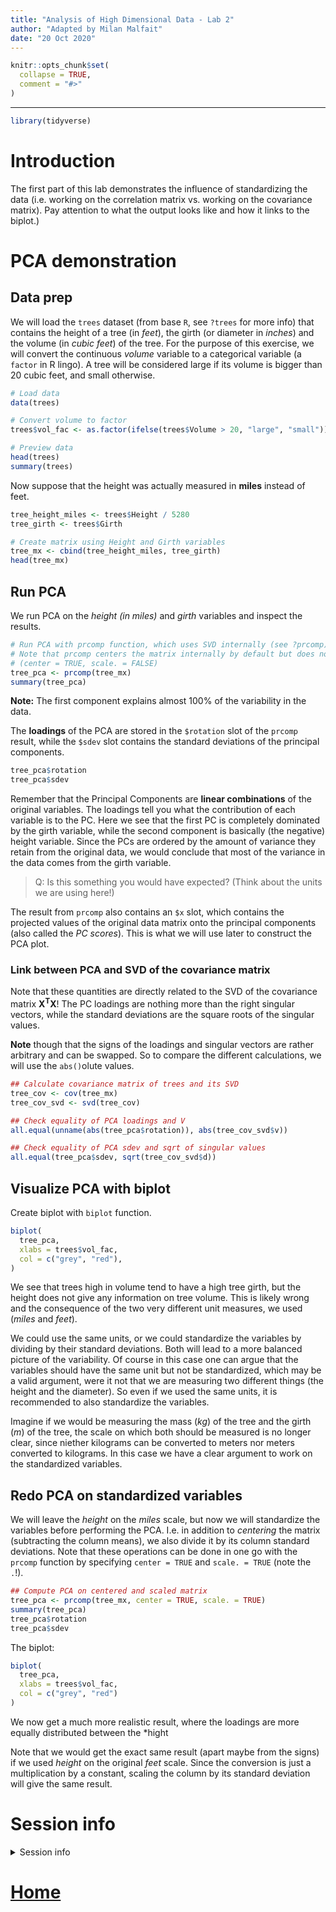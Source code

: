 ```yaml
---
title: "Analysis of High Dimensional Data - Lab 2"
author: "Adapted by Milan Malfait"
date: "20 Oct 2020"
---
```


```r
knitr::opts_chunk$set(
  collapse = TRUE,
  comment = "#>"
)
```

***

```r
library(tidyverse)
```


# Introduction

The first part of this lab demonstrates the influence of standardizing the data (i.e. working on the correlation matrix vs. working on the covariance matrix). Pay attention to what the output looks like and how it links to the biplot.)


# PCA demonstration

## Data prep

We will load the `trees` dataset (from base `R`, see `?trees` for more info) that contains  the height of a tree (in *feet*), the girth (or diameter in *inches*) and the volume (in *cubic feet*) of the tree. 
For the purpose of this exercise, we will convert the continuous *volume* variable to a categorical variable (a `factor` in R lingo).
A tree will be considered large if its volume is bigger than 20 cubic feet, and small otherwise.

```r
# Load data
data(trees)

# Convert volume to factor
trees$vol_fac <- as.factor(ifelse(trees$Volume > 20, "large", "small"))

# Preview data
head(trees)
summary(trees)
```

Now suppose that the height was actually measured in __miles__ instead of feet.

```r
tree_height_miles <- trees$Height / 5280
tree_girth <- trees$Girth

# Create matrix using Height and Girth variables
tree_mx <- cbind(tree_height_miles, tree_girth)
head(tree_mx)
```


## Run PCA

We run PCA on the *height (in miles)* and *girth* variables and inspect the results.

```r
# Run PCA with prcomp function, which uses SVD internally (see ?prcomp)
# Note that prcomp centers the matrix internally by default but does not scale it
# (center = TRUE, scale. = FALSE)
tree_pca <- prcomp(tree_mx)
summary(tree_pca)
```

__Note:__ The first component explains almost 100% of the variability in the data.

The __loadings__ of the PCA are stored in the `$rotation` slot of the `prcomp` result, while the `$sdev` slot contains the standard deviations of the principal components.

```r
tree_pca$rotation
tree_pca$sdev
```

Remember that the Principal Components are __linear combinations__ of the original variables.
The loadings tell you what the contribution of each variable is to the PC.
Here we see that the first PC is completely dominated by the girth variable, while the second component is basically (the negative) height variable.
Since the PCs are ordered by the amount of variance they retain from the original data, we would conclude that most of the variance in the data comes from the girth variable.

>Q: Is this something you would have expected? (Think about the units we are using here!)

The result from `prcomp` also contains an `$x` slot, which contains the projected values of the original data matrix onto the principal components (also called the *PC scores*).
This is what we will use later to construct the PCA plot.


### Link between PCA and SVD of the covariance matrix {-}

Note that these quantities are directly related to the SVD of the covariance matrix $\mathbf{X^TX}$!
The PC loadings are nothing more than the right singular vectors, while the standard deviations are the square roots of the singular values.

__Note__ though that the signs of the loadings and singular vectors are rather arbitrary and can be swapped.
So to compare the different calculations, we will use the `abs()`olute values.

```r
## Calculate covariance matrix of trees and its SVD
tree_cov <- cov(tree_mx)
tree_cov_svd <- svd(tree_cov)

## Check equality of PCA loadings and V
all.equal(unname(abs(tree_pca$rotation)), abs(tree_cov_svd$v))

## Check equality of PCA sdev and sqrt of singular values
all.equal(tree_pca$sdev, sqrt(tree_cov_svd$d))
```


## Visualize PCA with biplot

Create biplot with `biplot` function.

```r
biplot(
  tree_pca,
  xlabs = trees$vol_fac,
  col = c("grey", "red"),
)
```

We see that trees high in volume tend to have a high tree girth, but the height does not give any information on tree volume. 
This is likely wrong and the consequence of the two very different unit measures, we used (*miles* and *feet*).

We could use the same units, or we could standardize the variables by dividing by their standard deviations.
Both will lead to a more balanced picture of the variability.
Of course in this case one can argue that the variables should have the same unit but not be standardized, which may be a valid argument, were it not that we are measuring two different things (the height and the diameter). 
So even if we used the same units, it is recommended to also standardize the variables.

Imagine if we would be measuring the mass ($kg$) of the tree and the girth ($m$) of the tree, the scale on which both should be measured is no longer clear, since niether kilograms can be converted to meters nor meters converted to kilograms. In this case we have a clear argument to work on the standardized variables.


## Redo PCA on standardized variables

We will leave the *height* on the *miles* scale, but now we will standardize the variables before performing the PCA.
I.e. in addition to *centering* the matrix (subtracting the column means), we also divide it by its column standard deviations.
Note that these operations can be done in one go with the `prcomp` function by specifying `center = TRUE` and `scale. = TRUE` (note the `.`!).

```r
## Compute PCA on centered and scaled matrix
tree_pca <- prcomp(tree_mx, center = TRUE, scale. = TRUE)
summary(tree_pca)
tree_pca$rotation
tree_pca$sdev
```

The biplot:

```r
biplot(
  tree_pca,
  xlabs = trees$vol_fac,
  col = c("grey", "red")
)
```

We now get a much more realistic result, where the loadings are more equally distributed between the *hight 

Note that we would get the exact same result (apart maybe from the signs) if we used *height* on the original *feet* scale.
Since the conversion is just a multiplication by a constant, scaling the column by its standard deviation will give the same result.


# Session info {-}

<details><summary>Session info</summary>

```r
Sys.time()
sessioninfo::session_info()
```

</details>

# [Home](https://statomics.github.io/HDA2020/) {-}
